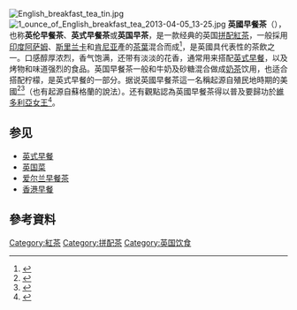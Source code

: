 [[File:English_breakfast_tea_tin.jpg|thumbnail]]
[[File:1_ounce_of_English_breakfast_tea_2013-04-05_13-25.jpg|thumb]]
'''英國早餐茶'''（{{lang-en|English breakfast tea}}），也称'''英伦早餐茶'''、'''英式早餐茶'''或'''英国早茶'''，是一款经典的英国[[拼配茶|拼配]][[紅茶|紅茶]]，一般採用[[阿薩姆红茶|印度阿萨姆]]、[[錫蘭红茶|斯里兰卡]]和[[肯尼亞茶|肯尼亚]]產的[[茶葉|茶葉]]混合而成<ref>{{cite |title=The Tea Lover's Companion: A Guide to Teas Throughtout the World|publisher=The National Trust|author=Jane Pettigrew and Bruce Richardson|location=London, U.K.|pages=54}}</ref>，是英國具代表性的茶飲之一。口感醇厚浓烈，香气饱满，还带有淡淡的花香，通常用来搭配[[英式早餐|英式早餐]]，以及烤物和味道强烈的食品。英国早餐茶一般和牛奶及砂糖混合做成[[奶茶|奶茶]]饮用，也适合搭配柠檬，是英式早餐的一部分。据说英國早餐茶這一名稱起源自殖民地時期的美國<ref>{{cite web |author=ZoeAnn Holmes |url=http://food.oregonstate.edu/glossary/englishbreakfasttea.html |title=English breakfast tea  - Food Resource - Oregon State University |publisher=food.oregonstate.edu |date= |accessdate=2013-03-26 |deadurl=yes |archiveurl=https://web.archive.org/web/20131104015739/http://food.oregonstate.edu/glossary/englishbreakfasttea.html |archivedate=2013-11-04 }}</ref><ref>{{cite web |url=http://www.logoi.com/notes/english_breakfast_tea.html |title=History of the English Breakfast Tea |publisher=Logoi.com |date= |accessdate=2009-03-12 |archive-date=2009-01-10 |archive-url=https://web.archive.org/web/20090110033413/http://www.logoi.com/notes/english_breakfast_tea.html |dead-url=no }}</ref>（也有起源自蘇格蘭的說法）。还有觀點認為英國早餐茶得以普及要歸功於[[維多利亞女王|維多利亞女王]]<ref>{{cite web|title=English Breakfast|url=http://www.marahtea.com/english-breakfast.html|publisher=Marah Tea (Pvt) Ltd|accessdate=26 March 2013|archiveurl=https://web.archive.org/web/20120715052739/http://www.marahtea.com/english-breakfast.html|archivedate=15 July 2012|deadurl=yes}}</ref>。

==参见==

*[[英式早餐|英式早餐]]
*[[英国菜|英国菜]]
*[[爱尔兰早餐茶|爱尔兰早餐茶]]
*[[香港早餐|香港早餐]]

== 參考資料 ==
<references/>

{{红茶|state=collapsed}}
[[Category:紅茶|Category:紅茶]]
[[Category:拼配茶|Category:拼配茶]]
[[Category:英国饮食|Category:英国饮食]]